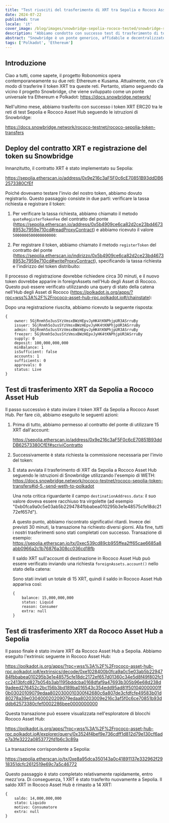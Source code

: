 ```yaml
---
title: "Test riusciti del trasferimento di XRT tra Sepolia e Rococo Asset Hub tramite Snowbridge"
date: 2024-07-22
published: true
locale: 'it'
cover_image: /blog/images/snowbridge-sepolia-rococo-tested/snowbridge-sepolia-rococo-tested.png
description: "Abbiamo condotto con successo test di trasferimento di token XRT tra le reti Sepolia e Rococo Asset Hub utilizzando il protocollo Snowbridge."
abstract: "Snowbridge è un ponte generico, affidabile e decentralizzato tra Polkadot ed Ethereum."
tags: ['Polkadot', 'Ethereum']
---
```


## Introduzione

Ciao a tutti, come sapete, il progetto Robonomics opera contemporaneamente su due reti: Ethereum e Kusama. Attualmente, non c'è modo di trasferire il token XRT tra queste reti. Pertanto, stiamo seguendo da vicino il progetto Snowbridge, che viene sviluppato come un ponte universale tra Ethereum e Polkadot: https://docs.snowbridge.network/

Nell'ultimo mese, abbiamo trasferito con successo i token XRT ERC20 tra le reti di test Sepolia e Rococo Asset Hub seguendo le istruzioni di Snowbridge: 

https://docs.snowbridge.network/rococo-testnet/rococo-sepolia-token-transfers

## Deploy del contratto XRT e registrazione del token su Snowbridge

Innanzitutto, il contratto XRT è stato implementato su Sepolia: 

https://sepolia.etherscan.io/address/0x9e216c3aF5F0c6cE70851B93ddDB62573380CfEf

Poiché dovevamo testare l'invio del nostro token, abbiamo dovuto registrarlo. Questo passaggio consiste in due parti: verificare la tassa richiesta e registrare il token:

1. Per verificare la tassa richiesta, abbiamo chiamato il metodo `quoteRegisterTokenFee` del contratto del ponte (https://sepolia.etherscan.io/address/0x5b4909ce6ca82d2ce23bd46738953c7959e710cd#readProxyContract) e abbiamo ricevuto il valore `5000000500000000000`:
<RbImage zoom src="/blog/images/snowbridge-sepolia-rococo-tested/quoteRegisterTokenFee.png" alt="quoteRegisterTokenFee" />

2. Per registrare il token, abbiamo chiamato il metodo `registerToken` del contratto del ponte (https://sepolia.etherscan.io/indirizzo/0x5b4909ce6ca82d2ce23bd46738953c7959e710cd#writeProxyContract), specificando la tassa richiesta e l'indirizzo del token distribuito:
<RbImage zoom src="/blog/images/snowbridge-sepolia-rococo-tested/registerToken.png" alt="registerToken" />

Il processo di registrazione dovrebbe richiedere circa 30 minuti, e il nuovo token dovrebbe apparire in foreignAssets nell'Hub degli Asset di Rococo. Questo può essere verificato utilizzando una query di stato della catena nell'Hub degli Asset di Rococo (https://polkadot.js.org/apps/?rpc=wss%3A%2F%2Frococo-asset-hub-rpc.polkadot.io#/chainstate):
<RbImage zoom src="/blog/images/snowbridge-sepolia-rococo-tested/foreign_asset_query.png" alt="Check if token registered" />

Dopo una registrazione riuscita, abbiamo ricevuto la seguente risposta:
```
{
    owner: 5GjRnmh5o3usSYzVmsxBWzHEpvJyHK4tKNPhjpUR3ASrruBy
    issuer: 5GjRnmh5o3usSYzVmsxBWzHEpvJyHK4tKNPhjpUR3ASrruBy
    admin: 5GjRnmh5o3usSYzVmsxBWzHEpvJyHK4tKNPhjpUR3ASrruBy
    freezer: 5GjRnmh5o3usSYzVmsxBWzHEpvJyHK4tKNPhjpUR3ASrruBy
    supply: 0
    deposit: 100,000,000,000
    minBalance: 1
    isSufficient: false
    accounts: 1
    sufficients: 0
    approvals: 0
    status: Live
}
```

## Test di trasferimento XRT da Sepolia a Rococo Asset Hub

Il passo successivo è stato inviare il token XRT da Sepolia a Rococo Asset Hub. Per fare ciò, abbiamo eseguito le seguenti azioni:

1. Prima di tutto, abbiamo permesso al contratto del ponte di utilizzare 15 XRT dall'account: 

    https://sepolia.etherscan.io/address/0x9e216c3aF5F0c6cE70851B93ddDB62573380CfEf#scriviContratto
    <RbImage zoom src="/blog/images/snowbridge-sepolia-rococo-tested/xrt_approve_snowbridge_as_spender.png" alt="Approva XRT spender" />

2. Successivamente è stata richiesta la commissione necessaria per l'invio del token:
    <RbImage zoom src="/blog/images/snowbridge-sepolia-rococo-tested/quoteSendTokenFee.png" alt="quoteSendTokenFee" />

3.  È stata avviata il trasferimento di XRT da Sepolia a Rococo Asset Hub seguendo le istruzioni di Snowbridge utilizzando l'esempio di WETH: https://docs.snowbridge.network/rococo-testnet/rococo-sepolia-token-transfers#id-5.-send-weth-to-polkadot
    
    Una nota critica riguardante il campo `destinationAddress.data`: il suo valore doveva essere racchiuso tra virgolette (ad esempio "0xb0fca9a0c5e03ab5b2294784fbbabea010295b3e1e48575cfe18dc2172ef657d").

    A questo punto, abbiamo riscontrato significativi ritardi. Invece dei previsti 30 minuti, la transazione ha richiesto diversi giorni. Alla fine, tutti i nostri trasferimenti sono stati completati con successo.
    Transazione di esempio: https://sepolia.etherscan.io/tx/0xec539cd89cb955ffea2ff65cae6685a8abb0966a2c1b76876a308cc036cd18fb

    Il saldo XRT sull'account di destinazione in Rococo Asset Hub può essere verificato inviando una richiesta `foreignAssets.account()` nello stato della catena:
    <RbImage zoom src="/blog/images/snowbridge-sepolia-rococo-tested/example_of_foreignAssets_account.png" alt="Esempio di foreignAssets.account" />

    Sono stati inviati un totale di 15 XRT, quindi il saldo in Rococo Asset Hub appariva così:
    ```
    {
        balance: 15,000,000,000
        status: Liquid
        reason: Consumer
        extra: null
    }
    ```

## Test di trasferimento XRT da Rococo Asset Hub a Sepolia 

Il passo finale è stato inviare XRT da Rococo Asset Hub a Sepolia. Abbiamo eseguito l'extrinsic seguente in Rococo Asset Hub: 

https://polkadot.js.org/apps/?rpc=wss%3A%2F%2Frococo-asset-hub-rpc.polkadot.io#/extrinsics/decode/0xe1028400b0fca9a0c5e03ab5b2294784fbbabea010295b3e1e48575cfe18dc2172ef657d01360c34e5d8f49f802fc1cc2413bfcd827b054b3ab1195bddcba0168dfaf9a47693b305b96e68d238d9adeed276452c2bc156b3bd189ba016543c354edd95ad81f501040000001f0b03020109079edaa8020300010300f42680c6a807de3cfdfcfe49583b01d80278a39e030400020209079edaa80203009e216c3af5f0c6ce70851b93dddb62573380cfef0002286bee0000000000

Questa transazione può essere visualizzata nell'esploratore di blocchi Rococo Asset Hub:

https://polkadot.js.org/apps/?rpc=wss%3A%2F%2Frococo-asset-hub-rpc.polkadot.io#/explorer/query/0x3524f4bef9e736cdff1d812d79e130cf6ade7a3fe3222a0853772fd1b6c3c89a

La transazione corrispondente a Sepolia:

https://sepolia.etherscan.io/tx/0xe8a95dca350143a0c41891137e332962f2918351dcfc2612519e69c7a5c46772

Questo passaggio è stato completato relativamente rapidamente, entro mezz'ora. Di conseguenza, 1 XRT è stato trasferito nuovamente a Sepolia. Il saldo XRT in Rococo Asset Hub è rimasto a 14 XRT:

```
{
    saldo: 14,000,000,000
    stato: Liquido
    motivo: Consumatore
    extra: null
}
```